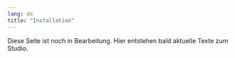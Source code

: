 ```yaml
---
lang: de
title: "Installation"
---
```


::: {.callout-note}
Diese Seite ist noch in Bearbeitung. Hier entstehen bald aktuelle Texte zum Studio.
:::

